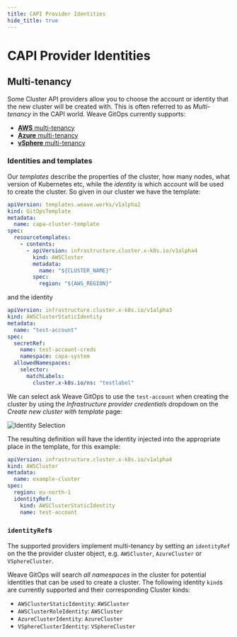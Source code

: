 ```yaml
---
title: CAPI Provider Identities
hide_title: true
---
```



# CAPI Provider Identities <TierLabel tiers="Enterprise" />

## Multi-tenancy

Some Cluster API providers allow you to choose the account or identity that the new cluster will be created with. This is often referred to as _Multi-tenancy_ in the CAPI world. Weave GitOps currently supports:

- [**AWS** multi-tenancy](https://cluster-api-aws.sigs.k8s.io/topics/multitenancy.html)
- [**Azure** multi-tenancy](https://capz.sigs.k8s.io/topics/multitenancy.html)
- [**vSphere** multi-tenancy](https://github.com/kubernetes-sigs/cluster-api-provider-vsphere/blob/master/docs/identity_management.md)

### Identities and templates

Our _templates_ describe the properties of the cluster, how many nodes, what version of Kubernetes etc, while the _identity_ is which account will be used to create the cluster. So given in our cluster we have the template:

```yaml
apiVersion: templates.weave.works/v1alpha2
kind: GitOpsTemplate
metadata:
  name: capa-cluster-template
spec:
  resourcetemplates:
    - contents:
      - apiVersion: infrastructure.cluster.x-k8s.io/v1alpha4
        kind: AWSCluster
        metadata:
          name: "${CLUSTER_NAME}"
        spec:
          region: "${AWS_REGION}"
```

and the identity

```yaml
apiVersion: infrastructure.cluster.x-k8s.io/v1alpha3
kind: AWSClusterStaticIdentity
metadata:
  name: "test-account"
spec:
  secretRef:
    name: test-account-creds
    namespace: capa-system
  allowedNamespaces:
    selector:
      matchLabels:
        cluster.x-k8s.io/ns: "testlabel"
```

We can select ask Weave GitOps to use the `test-account` when creating the cluster by using the _Infrastructure provider credentials_ dropdown on the _Create new cluster with template_ page:

![Identity Selection](./img/identity-selection.png)

The resulting definition will have the identity injected into the appropriate place in the template, for this example:

```yaml
apiVersion: infrastructure.cluster.x-k8s.io/v1alpha4
kind: AWSCluster
metadata:
  name: example-cluster
spec:
  region: eu-north-1
  identityRef:
    kind: AWSClusterStaticIdentity
    name: test-account
```

### `identityRef`s

The supported providers implement multi-tenancy by setting an `identityRef` on the the provider cluster object, e.g. `AWSCluster`, `AzureCluster` or `VSphereCluster`.

Weave GitOps will search _all namespaces_ in the cluster for potential identities that can be used to create a cluster. The following identity `kind`s are currently supported and their corresponding Cluster kinds:

- `AWSClusterStaticIdentity`: `AWSCluster`
- `AWSClusterRoleIdentity`: `AWSCluster`
- `AzureClusterIdentity`: `AzureCluster`
- `VSphereClusterIdentity`: `VSphereCluster`
